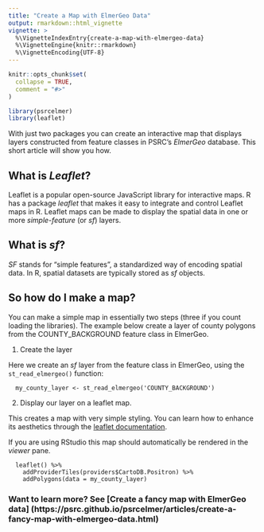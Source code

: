 ```yaml
---
title: "Create a Map with ElmerGeo Data"
output: rmarkdown::html_vignette
vignette: >
  %\VignetteIndexEntry{create-a-map-with-elmergeo-data}
  %\VignetteEngine{knitr::rmarkdown}
  %\VignetteEncoding{UTF-8}
---
```


```r
knitr::opts_chunk$set(
  collapse = TRUE,
  comment = "#>"
)
```

```r
library(psrcelmer)
library(leaflet)
```

With just two packages you can create an interactive map that displays layers constructed from feature classes in PSRC's *ElmerGeo* database.  This short article will show you how. 

## What is *Leaflet*?

Leaflet is a popular open-source JavaScript library for interactive maps.  R has a package *leaflet* that makes it easy to integrate and control Leaflet maps in R.  Leaflet maps can be made to display the spatial data in one or more *simple-feature* (or *sf*) layers. 


## What is *sf*?

*SF* stands for "simple features", a standardized way of encoding spatial data.  In R, spatial datasets are typically stored as *sf* objects.  

## So how do I make a map?

You can make a simple map in essentially two steps (three if you count loading the libraries).  The example below create a layer of county polygons from the COUNTY_BACKGROUND feature class in ElmerGeo.


1. Create the layer

Here we create an *sf* layer from the feature class in ElmerGeo, using the `st_read_elmergeo()` function:
```
  my_county_layer <- st_read_elmergeo('COUNTY_BACKGROUND')
```

2. Display our layer on a leaflet map.  

This creates a map with very simple styling.  You can learn how to enhance its aesthetics through the [leaflet documentation](https://rstudio.github.io/leaflet/).

If you are using RStudio this map should automatically be rendered in the *viewer* pane.
```
  leaflet() %>%
    addProviderTiles(providers$CartoDB.Positron) %>%
    addPolygons(data = my_county_layer)
```


### Want to learn more? See [Create a fancy map with ElmerGeo data] (https://psrc.github.io/psrcelmer/articles/create-a-fancy-map-with-elmergeo-data.html)

